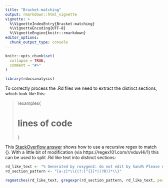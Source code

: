```yaml
---
title: "Bracket-matching"
output: rmarkdown::html_vignette
vignette: >
  %\VignetteIndexEntry{Bracket-matching}
  %\VignetteEncoding{UTF-8}
  %\VignetteEngine{knitr::rmarkdown}
editor_options: 
  chunk_output_type: console
---
```


```r
knitr::opts_chunk$set(
  collapse = TRUE,
  comment = "#>"
)
```

```r
library(rdocsanalysis)
```

To correctly process the .Rd files we need to extract the distinct sections, which look like this:

> \\examples{
>
> # lines of code
>
> }

This [StackOverflow answer](https://stackoverflow.com/a/49627613/1659890) shows how to use a recursive regex to match {}. With a little bit of modification (via https://regex101.com/r/vduvHi/1) this can be used to split .Rd like text into distinct sections:

```r
rd_like_text <- "% Generated by roxygen2: do not edit by hand% Please edit documentation in R/mutate.R\\name{mutate}\\alias{mutate}\\alias{mutate.data.frame}"
rd_section_pattern <- "[a-z]*\\{(?:[^{}]*|(?R))*\\}"

regmatches(rd_like_text, gregexpr(rd_section_pattern, rd_like_text, perl = TRUE))[[1]]
```





